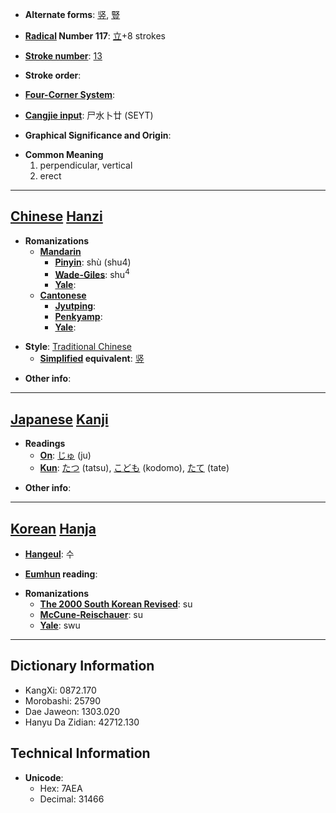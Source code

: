 * '''Alternate forms''': [[竖]], [[豎]]

* '''[[Wiktionary:Chinese radical index| Radical]] Number 117''': [[Wiktionary:Chinese radical index 立|立]]+8 strokes

* '''[[Wiktionary:Chinese total strokes index|Stroke number]]''': [[Wiktionary:Chinese total strokes index 13|13]]

* '''Stroke order''': 

* '''[[Wiktionary:Chinese four corner index|Four-Corner System]]''': 

* '''[[Wiktionary:Chinese Cangjie index|Cangjie input]]''': 尸水卜廿 (SEYT)

* '''Graphical Significance and Origin''': 

* '''Common Meaning'''
*#perpendicular, vertical
*# erect


----

== [[Chinese]] [[Hanzi]] ==

* '''Romanizations'''
** '''[[Mandarin]]'''
*** '''[[Pinyin]]''': shù (shu4)
*** '''[[Wade-Giles]]''': shu<sup>4</sup>
*** '''[[Yale]]''': 
** '''[[Cantonese]]'''
*** '''[[Jyutping]]''':
*** '''[[Penkyamp]]''': 
*** '''[[Yale]]''': 

* '''Style''': [[Traditional Chinese]] 
** '''[[Simplified Chinese|Simplified]] equivalent''': [[竖]]

* '''Other info''': 

----

== [[Japanese]] [[Kanji]] ==

* '''Readings'''
** '''[[On]]''': [[じゅ]] (ju)
** '''[[Kun]]''': [[たつ]] (tatsu), [[こども]] (kodomo), [[たて]] (tate)

* '''Other info''':  

----

== [[Korean]] [[Hanja]] ==

* '''[[Hangeul]]''': 수

* '''[[Eumhun]] reading''': 

* '''Romanizations'''
** '''[[The 2000 South Korean Revised Romanization|The 2000 South Korean Revised]]''': su
** '''[[McCune-Reischauer]]''': su
** '''[[Yale]]''': swu

----

== Dictionary Information ==

* KangXi: 0872.170
* Morobashi: 25790
* Dae Jaweon: 1303.020
* Hanyu Da Zidian: 42712.130

== Technical Information ==

* '''Unicode''':
** Hex: 7AEA
** Decimal: 31466